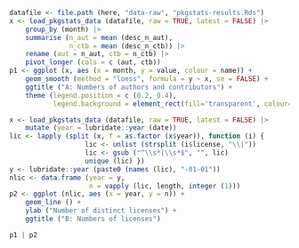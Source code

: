 
```r
datafile <- file.path (here, "data-raw", "pkgstats-results.Rds")
x <- load_pkgstats_data (datafile, raw = TRUE, latest = FALSE) |>
    group_by (month) |>
    summarise (n_aut = mean (desc_n_aut),
               n_ctb = mean (desc_n_ctb)) |>
    rename (aut = n_aut, ctb = n_ctb) |>
    pivot_longer (cols = c (aut, ctb))
p1 <- ggplot (x, aes (x = month, y = value, colour = name)) +
    geom_smooth (method = "loess", formula = y ~ x, se = FALSE) +
    ggtitle ("A: Numbers of authors and contributors") +
    theme (legend.position = c (0.2, 0.4),
           legend.background = element_rect(fill='transparent', colour='transparent'))

x <- load_pkgstats_data (datafile, raw = TRUE, latest = FALSE) |>
    mutate (year = lubridate::year (date))
lic <- lapply (split (x, f = as.factor (x$year)), function (i) {
                   lic <- unlist (strsplit (i$license, "\\|"))
                   lic <- gsub ("^\\s*|\\s*$", "", lic)
                   unique (lic) })
y <- lubridate::year (paste0 (names (lic), "-01-01"))
nlic <- data.frame (year = y,
                    n = vapply (lic, length, integer (1)))
p2 <- ggplot (nlic, aes (x = year, y = n)) +
    geom_line () +
    ylab ("Number of distinct licenses") +
    ggtitle ("B: Numbers of licenses")

p1 | p2
```
